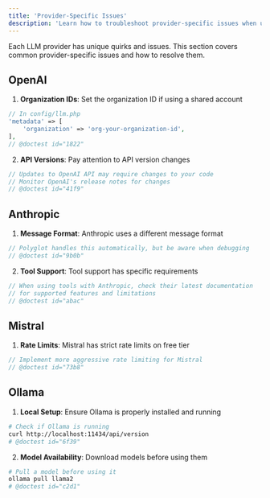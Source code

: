 ```yaml
---
title: 'Provider-Specific Issues'
description: 'Learn how to troubleshoot provider-specific issues when using Polyglot.'
---
```


Each LLM provider has unique quirks and issues. This section covers common provider-specific issues and how to resolve them.


## OpenAI

1. **Organization IDs**: Set the organization ID if using a shared account
```php
// In config/llm.php
'metadata' => [
    'organization' => 'org-your-organization-id',
],
// @doctest id="1822"
```

2. **API Versions**: Pay attention to API version changes
```php
// Updates to OpenAI API may require changes to your code
// Monitor OpenAI's release notes for changes
// @doctest id="41f9"
```

## Anthropic

1. **Message Format**: Anthropic uses a different message format
```php
// Polyglot handles this automatically, but be aware when debugging
// @doctest id="9b0b"
```

2. **Tool Support**: Tool support has specific requirements
```php
// When using tools with Anthropic, check their latest documentation
// for supported features and limitations
// @doctest id="abac"
```

## Mistral

1. **Rate Limits**: Mistral has strict rate limits on free tier
```php
// Implement more aggressive rate limiting for Mistral
// @doctest id="73b8"
```


## Ollama

1. **Local Setup**: Ensure Ollama is properly installed and running
```bash
# Check if Ollama is running
curl http://localhost:11434/api/version
# @doctest id="6f39"
```

2. **Model Availability**: Download models before using them
```bash
# Pull a model before using it
ollama pull llama2
# @doctest id="c2d1"
```
